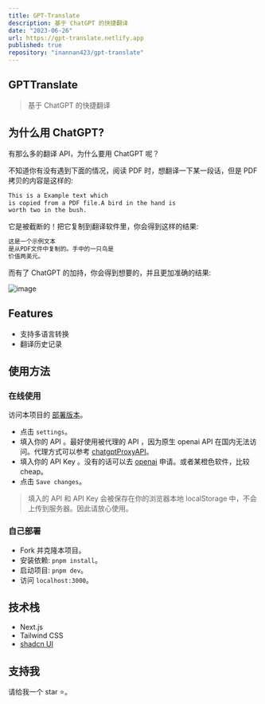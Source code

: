 ```yaml
---
title: GPT-Translate
description: 基于 ChatGPT 的快捷翻译
date: "2023-06-26"
url: https://gpt-translate.netlify.app
published: true
repository: "inannan423/gpt-translate"
---
```



## GPT**Translate**

> 基于 ChatGPT 的快捷翻译

## 为什么用 ChatGPT?

有那么多的翻译 API，为什么要用 ChatGPT 呢？  

不知道你有没有遇到下面的情况，阅读 PDF 时，想翻译一下某一段话，但是 PDF 拷贝的内容是这样的:  

```bash
This is a Example text which 
is copied from a PDF file.A bird in the hand is 
worth two in the bush.
```

它是被截断的！把它复制到翻译软件里，你会得到这样的结果:  

```bash
这是一个示例文本
是从PDF文件中复制的。手中的一只鸟是
价值两美元。
```

而有了 ChatGPT 的加持，你会得到想要的，并且更加准确的结果:  

![image](https://github.com/inannan423/gpt-translate/assets/83146544/6515d8de-c179-4296-8dfc-37baf3b50879)


## Features

- 支持多语言转换
- 翻译历史记录

## 使用方法

### 在线使用

访问本项目的 [部署版本](https://gpt-translate.netlify.app/)。

- 点击 `settings`。
- 填入你的 API 。最好使用被代理的 API ，因为原生 openai API 在国内无法访问。代理方式可以参考 [chatgptProxyAPI](https://github.com/x-dr/chatgptProxyAPI)。
- 填入你的 API Key 。没有的话可以去 [openai](https://platform.openai.com/overview) 申请。或者某橙色软件，比较 cheap。
- 点击 `Save changes`。

> 填入的 API 和 API Key 会被保存在你的浏览器本地 localStorage 中，不会上传到服务器。因此请放心使用。

### 自己部署

- Fork 并克隆本项目。
- 安装依赖: `pnpm install`。
- 启动项目: `pnpm dev`。
- 访问 `localhost:3000`。

## 技术栈

- Next.js
- Tailwind CSS
- [shadcn UI](https://ui.shadcn.com/)

## 支持我

请给我一个 star ⭐️。
